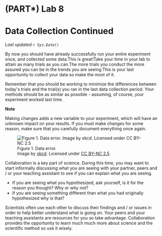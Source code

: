 # (PART\*) Lab 8 {-}

# Data Collection Continued {-}

*Last updated `r Sys.Date()`*

By now you should have already successfully run your entire experiment once, and collected some data.This is great!Take your time in your lab to attain as many trials as you can.The more trials you conduct the more assured you can be in the trends you are seeing.This is your last opportunity to collect your data so make the most of it. 

Remember that you should be working to minimize the differences between today\'s trials and the trial(s) you ran in the last data collection period. Your methods should be as similar as possible - assuming, of course, your experiment worked last time.

<div class="note">
**Note**

Making changes adds a new variable to your experiment, which will have an unknown impact on your results. If you must make changes for some reason, make sure that you carefully document everything once again.
</div>

![Figure 1. Data error.<br />Image by [xkcd](https://xkcd.com/2239/). Licensed under [CC BY-NC 2.5](https://creativecommons.org/licenses/by-nc/2.5/)](figures_images/Lab8-Fig1.png)

Collaboration is a key part of science. During this time, you may want to start informally discussing what you are seeing with your partner, peers and / or your teaching assistant to see if you can explain what you are seeing.

* If you are seeing what you hypothesized, ask yourself, is it for the reason you thought? Why or why not?
* If you are seeing something different than what you had originally hypothesized why is that?

Scientists often use each other to discuss their findings and / or issues in order to help better understand what is going on. Your peers and your teaching assistants are resources for you so take advantage. Collaboration provides the opportunity to learn much much more about science and the scientific method so use it wisely. 